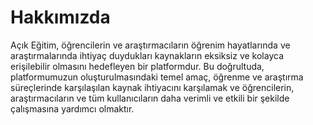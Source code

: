 # Hakkımızda

Açık Eğitim, öğrencilerin ve araştırmacıların öğrenim hayatlarında ve araştırmalarında ihtiyaç duydukları kaynakların eksiksiz ve kolayca erişilebilir olmasını hedefleyen bir platformdur. Bu doğrultuda, platformumuzun oluşturulmasındaki temel amaç, öğrenme ve araştırma süreçlerinde karşılaşılan kaynak ihtiyacını karşılamak ve öğrencilerin, araştırmacıların ve tüm kullanıcıların daha verimli ve etkili bir şekilde çalışmasına yardımcı olmaktır.
